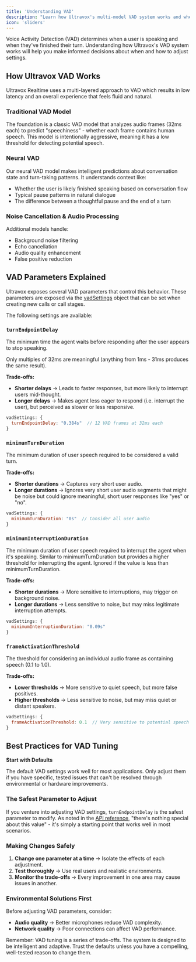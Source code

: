 ```yaml
---
title: 'Understanding VAD'
description: "Learn how Ultravox's multi-model VAD system works and when to adjust voice activity detection parameters."
icon: 'sliders'
---
```


Voice Activity Detection (VAD) determines when a user is speaking and when they've finished their turn. Understanding how Ultravox's VAD system works will help you make informed decisions about when and how to adjust settings.

## How Ultravox VAD Works

Ultravox Realtime uses a multi-layered approach to VAD which results in low latency and an overall experience that feels fluid and natural.

### Traditional VAD Model
The foundation is a classic VAD model that analyzes audio frames (32ms each) to predict "speechiness" - whether each frame contains human speech. This model is intentionally aggressive, meaning it has a low threshold for detecting potential speech.

### Neural VAD
Our neural VAD model makes intelligent predictions about conversation state and turn-taking patterns. It understands context like:
- Whether the user is likely finished speaking based on conversation flow
- Typical pause patterns in natural dialogue
- The difference between a thoughtful pause and the end of a turn

### Noise Cancellation & Audio Processing
Additional models handle:
- Background noise filtering
- Echo cancellation  
- Audio quality enhancement
- False positive reduction

## VAD Parameters Explained

Ultravox exposes several VAD parameters that control this behavior. These parameters are exposed via the [vadSettings](/api-reference/calls/calls-post#body-vad-settings) object that can be set when creating new calls or call stages.

The following settings are available:

### `turnEndpointDelay`
<ResponseField name="turnEndpointDelay" type="string" default="0.384s">
  The minimum time the agent waits before responding after the user appears to stop speaking.

  Only multiples of 32ms are meaningful (anything from 1ms - 31ms produces the same result).

  **Trade-offs:**
  - **Shorter delays** → Leads to faster responses, but more likely to interrupt users mid-thought.
  - **Longer delays** → Makes agent less eager to respond (i.e. interrupt the user), but perceived as slower or less responsive.

  ```js Adjusting turnEndpointDelay
  vadSettings: {
    turnEndpointDelay: "0.384s"  // 12 VAD frames at 32ms each
  }
  ```
</ResponseField>

### `minimumTurnDuration`

<ResponseField name="minimumTurnDuration" type="string" default="0s">
  The minimum duration of user speech required to be considered a valid turn.

  **Trade-offs:**
  - **Shorter durations** → Captures very short user audio.
  - **Longer durations** → Ignores very short user audio segments that might be noise but could ignore meaningful, short user responses like "yes" or "no".

  ```js Adjusting minimumTurnDuration
  vadSettings: {
    minimumTurnDuration: "0s"  // Consider all user audio
  }
  ```
</ResponseField>

### `minimumInterruptionDuration`

<ResponseField name="minimumInterruptionDuration" type="string" default="0.09s">
  The minimum duration of user speech required to interrupt the agent when it's speaking. Similar to minimumTurnDuration but provides a higher threshold for interrupting the agent. Ignored if the value is less than minimumTurnDuration.

  **Trade-offs:**
  - **Shorter durations** → More sensitive to interruptions, may trigger on background noise.
  - **Longer durations** → Less sensitive to noise, but may miss legitimate interruption attempts.

  ```js Adjusting minimumInterruptionDuration
  vadSettings: {
    minimumInterruptionDuration: "0.09s"
  }
  ```
</ResponseField>

### `frameActivationThreshold`

<ResponseField name="frameActivationThreshold" type="number" default="0.1">
  The threshold for considering an individual audio frame as containing speech (0.1 to 1.0).

  **Trade-offs:**
  - **Lower thresholds** → More sensitive to quiet speech, but more false positives.
  - **Higher thresholds** → Less sensitive to noise, but may miss quiet or distant speakers.

  ```js Adjusting frameActivationThreshold
  vadSettings: {
    frameActivationThreshold: 0.1  // Very sensitive to potential speech
  }
  ```
</ResponseField>


## Best Practices for VAD Tuning

<Warning>
  <b>Start with Defaults</b>
  
  The default VAD settings work well for most applications. Only adjust them if you have specific, tested issues that can't be resolved through environmental or hardware improvements.
</Warning>

### The Safest Parameter to Adjust

If you venture into adjusting VAD settings, `turnEndpointDelay` is the safest parameter to modify. As noted in the [API reference](/api-reference/schema/call-definition#schema-vad-settings-turn-endpoint-delay), "there's nothing special about this value" - it's simply a starting point that works well in most scenarios.

### Making Changes Safely

1. **Change one parameter at a time** → Isolate the effects of each adjustment.
2. **Test thoroughly** → Use real users and realistic environments.
3. **Monitor the trade-offs** → Every improvement in one area may cause issues in another.

### Environmental Solutions First

Before adjusting VAD parameters, consider:
- **Audio quality** → Better microphones reduce VAD complexity.
- **Network quality** → Poor connections can affect VAD performance.

Remember: VAD tuning is a series of trade-offs. The system is designed to be intelligent and adaptive. Trust the defaults unless you have a compelling, well-tested reason to change them.